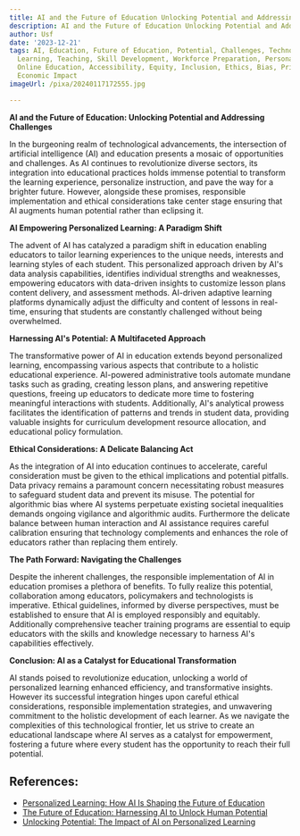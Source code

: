 ```yaml
---
title: AI and the Future of Education Unlocking Potential and Addressing Challenges
description: AI and the Future of Education Unlocking Potential and Addressing Challenges
author: Usf
date: '2023-12-21'
tags: AI, Education, Future of Education, Potential, Challenges, Technology, Innovation,
  Learning, Teaching, Skill Development, Workforce Preparation, Personalized Learning,
  Online Education, Accessibility, Equity, Inclusion, Ethics, Bias, Privacy, Job Market,
  Economic Impact
imageUrl: /pixa/20240117172555.jpg

---
```

**AI and the Future  of Education: Unlocking Potential  and Addressing Challenges**

In the burgeoning realm of technological advancements, the intersection of artificial intelligence (AI) and education presents a  mosaic  of opportunities and challenges. As AI continues to revolutionize diverse sectors, its integration into educational practices holds immense potential to transform the learning experience, personalize instruction, and pave  the way for a brighter future. However, alongside these promises, responsible implementation and ethical considerations take center stage ensuring that AI  augments human potential rather than eclipsing it.

**AI Empowering Personalized Learning: A Paradigm Shift**

The advent of  AI has  catalyzed a  paradigm shift in education enabling educators to tailor learning experiences to the unique needs, interests and learning styles of each student. This personalized approach driven by AI's data analysis capabilities, identifies individual strengths and weaknesses, empowering educators with data-driven insights to customize lesson plans content delivery,  and assessment methods. AI-driven adaptive learning platforms dynamically adjust the difficulty and content of lessons in real-time, ensuring that students are constantly challenged without being  overwhelmed.

**Harnessing AI's Potential:  A Multifaceted Approach**

The transformative power of AI in education extends beyond personalized learning, encompassing various aspects that contribute  to a holistic educational experience. AI-powered  administrative tools automate mundane tasks such as grading, creating lesson  plans,  and answering repetitive questions, freeing up educators to dedicate more time to fostering  meaningful interactions with students. Additionally,  AI's  analytical prowess facilitates the identification of  patterns  and trends in student  data, providing valuable insights for curriculum development resource allocation, and educational policy formulation.

**Ethical Considerations: A Delicate Balancing Act**

As the integration of  AI into education continues to accelerate, careful consideration must be given to the ethical implications and  potential pitfalls. Data privacy remains a paramount  concern necessitating robust measures to safeguard student data  and prevent its misuse. The  potential for algorithmic bias where AI systems perpetuate existing societal  inequalities demands ongoing vigilance and algorithmic audits. Furthermore  the delicate balance between human interaction  and AI  assistance requires careful  calibration ensuring that technology  complements and enhances the  role of educators rather than replacing them entirely.

**The Path Forward: Navigating the  Challenges**

Despite the inherent challenges, the responsible implementation of AI in education promises a plethora of benefits. To fully realize this potential, collaboration among educators, policymakers and technologists is imperative. Ethical  guidelines, informed by diverse perspectives, must  be  established to  ensure that AI is employed responsibly and  equitably. Additionally comprehensive  teacher training programs are essential to equip educators with the skills and knowledge necessary to  harness AI's capabilities effectively.

**Conclusion: AI as a Catalyst for Educational Transformation**

AI stands poised to revolutionize education, unlocking a world of personalized learning enhanced efficiency, and transformative insights. However its successful integration hinges upon careful ethical  considerations, responsible implementation strategies, and unwavering commitment to the  holistic development of  each learner. As we navigate the  complexities of this technological frontier, let us strive  to create an educational landscape where AI serves as  a catalyst for empowerment, fostering a future where every student has the opportunity to reach their full  potential.

## References:
- [Personalized Learning: How AI Is Shaping the Future of Education](https://www.pixelcrayons.com/blog/digital-transformation/importance-of-ai-in-education/)
- [The Future of Education: Harnessing AI to Unlock Human Potential](https://www.linkedin.com/pulse/future-education-harnessing-ai-unlock-human-potential-andrei-mainea?trk=article-ssr-frontend-pulse_more-articles_related-content-card)
- [Unlocking Potential: The Impact of AI on Personalized Learning](https://www.linkedin.com/pulse/unlocking-potential-impact-ai-personalized-learning-tarini-prasad-ray)

